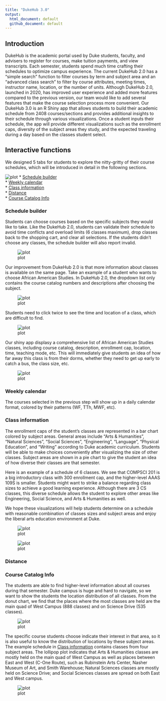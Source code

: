 ```yaml
---
title: "DukeHub 3.0"
output:
  html_document: default
  github_document: default
---
```


## Introduction

DukeHub is the academic portal used by Duke students, faculty, and advisers to register for courses, make tuition payments, and view transcripts. Each semester, students spend much time crafting their schedules to optimize campus experience. The current DukeHub 2.0 has a “simple search” function to filter courses by term and subject area and an “advanced class search” to filter by course attributes, meeting times, instructor name, location, or the number of units. Although DukeHub 2.0, launched in 2020, has improved user experience and added more features compared to the previous version, our team would like to add several features that make the course selection process more convenient. Our DukeHub 3.0 is an R Shiny app that allows students to build their academic schedule from 2408 courses/sections and provides additional insights to their schedule through various visualizations. Once a student inputs their schedule, the app will provide different visualizations such as the enrollment caps, diversity of the subject areas they study, and the expected traveling during a day based on the classes student select.\n

## Interactive functions
We designed 5 tabs for students to explore the nitty-gritty of their course schedules, which will be introduced in detail in the following sections.\n

![plot](data/graphics/tab.jpg)
* [Schedule builder](#schedule-builder)  
* [Weekly calendar](#weekly-calendar)  
* [Class information](#class-information)  
* [Distance](#distance)  
* [Course Catalog Info](#course-catalog-info)  

### Schedule builder
Students can choose courses based on the specific subjects they would like to take. Like the DukeHub 2.0, students can validate their schedule to avoid time conflicts and overload limits (6 classes maximum), drop classes back to the shopping cart, and clear all selections. If the students didn't choose any classes, the schedule builder will also report invalid.\n

![plot](data/graphics/invalid.jpg)

Our improvement from DukeHub 2.0 is that more information about classes is available on the same page. Take an example of a student who wants to choose African American Studies. In DukeHub 2.0, the dropdown list only contains the course catalog numbers and descriptions after choosing the subject. \n

![plot](data/graphics/dukehub_old1.jpg)

Students need to click twice to see the time and location of a class, which are difficult to find.\n

![plot](data/graphics/dukehub_old2.jpg)

Our shiny app displasy a comprehensive list of African American Studies classes, including course catalog, description, enrollment cap, location, time, teaching mode, etc. This will immediately give students an idea of how far away this class is from their dorms, whether they need to get up early to catch a bus, the class size, etc.\n

![plot](data/graphics/newapp_aaas.jpg)


### Weekly calendar
The courses selected in the previous step will show up in a daily calendar format, colored by their patterns (WF, TTh, MWF, etc).

### Class information
The enrollment caps of the student’s classes are represented in a bar chart colored by subject areas. General areas include "Arts & Humanities", "Natural Sciences", "Social Sciences", "Engineering",  "Language",  "Physical Education", and "Writing" according to Duke academic curriculum. Students will be able to make choices conveniently after visualizing the size of other classes. Subject areas are shown in a pie chart to give the student an idea of how diverse their classes are that semester.\n

Here is an example of a schedule of 6 classes. We see that COMPSCI 201 is a big introductory class with 300 enrollment cap, and the higher-level AAAS 109S is smaller. Students might want to strike a balance regarding class sizes to achieve a good learning experience. Although there are 3 CS classes, this diverse schedule allows the student to explore other areas like Engineering, Social Science, and Arts & Humanities as well. \n

We hope these visualizations will help students determine on a schedule with reasonable combination of classes sizes and subject areas and enjoy the liberal arts education environment at Duke.\n

![plot](data/graphics/bar_chart.jpg)

![plot](data/graphics/pie_chart.jpg)


### Distance

### Course Catalog Info
The students are able to find higher-level information about all courses during that semester. Duke campus is huge and hard to navigate, so we want to show the students the location distribution of all classes. From the donut chart, we find that the places where the most classes are held are the main quad of West Campus (888 classes) and on Science Drive (535 classes). \n

![plot](data/graphics/pie_dist.jpg)

The specific course students choose indicate their interest in that area, so it is also useful to know the distribution of locations by these subject areas. The example schedule in [Class information](#class-information) contains classes from four subject areas. The lollipop plot indicates that Arts & Humanities classes are mostly held on the main quad of West Campus as well as places between East and West (C-One Route), such as Rubinstein Arts Center, Nasher Museum of Art, and Smith Warehouse; Natural Sciences classes are mostly held on Science Drive; and Social Sciences classes are spread on both East and West campus.\n

![plot](data/graphics/dist_plot.jpg)
